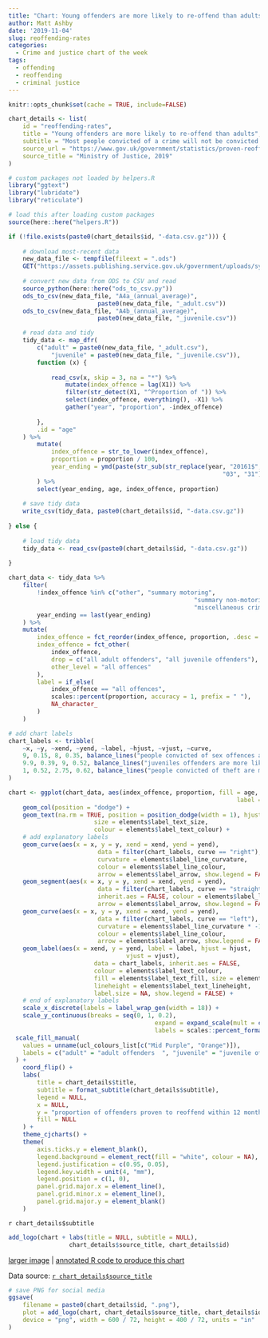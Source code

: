 ```yaml
---
title: "Chart: Young offenders are more likely to re-offend than adults"
author: Matt Ashby
date: '2019-11-04'
slug: reoffending-rates
categories:
  - Crime and justice chart of the week
tags:
  - offending
  - reoffending
  - criminal justice
---
```


```r
knitr::opts_chunk$set(cache = TRUE, include=FALSE)
```

```r
chart_details <- list(
	id = "reoffending-rates",
	title = "Young offenders are more likely to re-offend than adults",
	subtitle = "Most people convicted of a crime will not be convicted or cautioned for another offence within 12 months, although young offenders are more likely to offend again than adults. Most re-offending is by a small number of prolific offenders who frequently pass through the criminal justice system – more than 60% of people released from short prison sentences will reoffend within a year.",
	source_url = "https://www.gov.uk/government/statistics/proven-reoffending-statistics-july-to-september-2017",
	source_title = "Ministry of Justice, 2019"
)
```

```r
# custom packages not loaded by helpers.R
library("ggtext")
library("lubridate")
library("reticulate")

# load this after loading custom packages
source(here::here("helpers.R"))
```

```r
if (!file.exists(paste0(chart_details$id, "-data.csv.gz"))) {
	
	# download most-recent data
	new_data_file <- tempfile(fileext = ".ods")
	GET("https://assets.publishing.service.gov.uk/government/uploads/system/uploads/attachment_data/file/820359/proven-reoffending-jul17-sep17-annual.ods", write_disk(new_data_file))
	
	# convert new data from ODS to CSV and read
	source_python(here::here("ods_to_csv.py"))
	ods_to_csv(new_data_file, "A4a_(annual_average)", 
						 paste0(new_data_file, "_adult.csv"))
	ods_to_csv(new_data_file, "A4b_(annual_average)", 
						 paste0(new_data_file, "_juvenile.csv"))

	# read data and tidy
	tidy_data <- map_dfr(
		c("adult" = paste0(new_data_file, "_adult.csv"), 
			"juvenile" = paste0(new_data_file, "_juvenile.csv")), 
		function (x) {
			
			read_csv(x, skip = 3, na = "*") %>% 
				mutate(index_offence = lag(X1)) %>% 
				filter(str_detect(X1, "^Proportion of ")) %>% 
				select(index_offence, everything(), -X1) %>% 
				gather("year", "proportion", -index_offence)
			
		}, 
		.id = "age"
	) %>% 
		mutate(
			index_offence = str_to_lower(index_offence),
			proportion = proportion / 100,
			year_ending = ymd(paste(str_sub(str_replace(year, "20161$", "2016"), -4), 
															"03", "31"))
		) %>% 
		select(year_ending, age, index_offence, proportion)
	
	# save tidy data
	write_csv(tidy_data, paste0(chart_details$id, "-data.csv.gz"))	
	
} else {
	
	# load tidy data
	tidy_data <- read_csv(paste0(chart_details$id, "-data.csv.gz"))
	
}		

```

```r
chart_data <- tidy_data %>% 
	filter(
		!index_offence %in% c("other", "summary motoring",
													"summary non-motoring", 
													"miscellaneous crimes against society"),
		year_ending == last(year_ending)
	) %>% 
	mutate(
		index_offence = fct_reorder(index_offence, proportion, .desc = TRUE),
		index_offence = fct_other(
			index_offence, 
			drop = c("all adult offenders", "all juvenile offenders"), 
			other_level = "all offences"
		),
		label = if_else(
			index_offence == "all offences", 
			scales::percent(proportion, accuracy = 1, prefix = " "), 
			NA_character_
		)
	)

# add chart labels
chart_labels <- tribble(
	~x, ~y, ~xend, ~yend, ~label, ~hjust, ~vjust, ~curve,
	9, 0.15, 8, 0.35, balance_lines("people convicted of sex offences are least likely to reoffend", 2), "left", "top", "left",
	9.9, 0.39, 9, 0.52, balance_lines("juveniles offenders are more likely to be reconvicted than adults", 2), "left", "middle", "right",
	1, 0.52, 2.75, 0.62, balance_lines("people convicted of theft are most likely to be convicted of another offence within a year", 3), "center", "bottom", "right"
)
```

```r
chart <- ggplot(chart_data, aes(index_offence, proportion, fill = age, 
																label = label)) +
	geom_col(position = "dodge") +
	geom_text(na.rm = TRUE, position = position_dodge(width = 1), hjust = 0, 
						size = elements$label_text_size, 
						colour = elements$label_text_colour) +
	# add explanatory labels
	geom_curve(aes(x = x, y = y, xend = xend, yend = yend),
						 data = filter(chart_labels, curve == "right"), inherit.aes = FALSE, 
						 curvature = elements$label_line_curvature, 
						 colour = elements$label_line_colour, 
						 arrow = elements$label_arrow, show.legend = FALSE) +
	geom_segment(aes(x = x, y = y, xend = xend, yend = yend),
						 data = filter(chart_labels, curve == "straight"), 
						 inherit.aes = FALSE, colour = elements$label_line_colour, 
						 arrow = elements$label_arrow, show.legend = FALSE) +
	geom_curve(aes(x = x, y = y, xend = xend, yend = yend),
						 data = filter(chart_labels, curve == "left"), inherit.aes = FALSE, 
						 curvature = elements$label_line_curvature * -1, 
						 colour = elements$label_line_colour, 
						 arrow = elements$label_arrow, show.legend = FALSE) +
	geom_label(aes(x = xend, y = yend, label = label, hjust = hjust, 
								 vjust = vjust),
						data = chart_labels, inherit.aes = FALSE, 
						colour = elements$label_text_colour,
						fill = elements$label_text_fill, size = elements$label_text_size, 
						lineheight = elements$label_text_lineheight,
						label.size = NA, show.legend = FALSE) +
	# end of explanatory labels
	scale_x_discrete(labels = label_wrap_gen(width = 18)) +
	scale_y_continuous(breaks = seq(0, 1, 0.2), 
										 expand = expand_scale(mult = c(0, 0.02)), 
										 labels = scales::percent_format(), limits = c(0, 1)) +
  scale_fill_manual(
    values = unname(ucl_colours_list[c("Mid Purple", "Orange")]),
    labels = c("adult" = "adult offenders  ", "juvenile" = "juvenile offenders")
  ) +
	coord_flip() +
	labs(
		title = chart_details$title,
		subtitle = format_subtitle(chart_details$subtitle),
		legend = NULL,
		x = NULL,
		y = "proportion of offenders proven to reoffend within 12 months of conviction",
		fill = NULL
	) +
	theme_cjcharts() +
	theme(
		axis.ticks.y = element_blank(),
		legend.background = element_rect(fill = "white", colour = NA),
		legend.justification = c(0.95, 0.05),
		legend.key.width = unit(4, "mm"),
		legend.position = c(1, 0),
		panel.grid.major.x = element_line(),
		panel.grid.minor.x = element_line(),
		panel.grid.major.y = element_blank()
	)
```

`r chart_details$subtitle`

```r
add_logo(chart + labs(title = NULL, subtitle = NULL), 
				 chart_details$source_title, chart_details$id)
```

[larger image](../`r chart_details$id`.png)
| [annotated R code to produce this chart](https://github.com/mpjashby/lesscrime.info/blob/master/content/post/`r chart_details$id`.Rmd)

Data source: [`r chart_details$source_title`](`r chart_details$source_url`)


```r
# save PNG for social media
ggsave(
	filename = paste0(chart_details$id, ".png"), 
	plot = add_logo(chart, chart_details$source_title, chart_details$id), 
	device = "png", width = 600 / 72, height = 400 / 72, units = "in"
)
```
